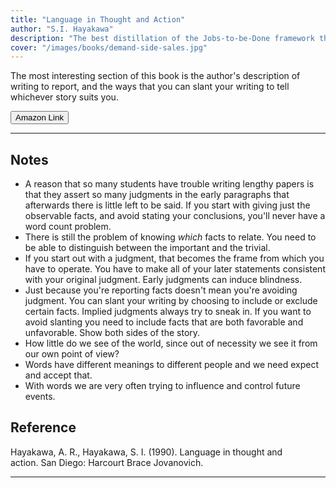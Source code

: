 ```yaml
---
title: "Language in Thought and Action"
author: "S.I. Hayakawa"
description: "The best distillation of the Jobs-to-be-Done framework that I've read."
cover: "/images/books/demand-side-sales.jpg"
---
```


<p className="large">
  The most interesting section of this book is the author's description of
  writing to report, and the ways that you can slant your writing to tell
  whichever story suits you.
</p>

<Button className="w-max" href="https://www.amazon.com/dp/0156482401">
  <Icon icon="external" className="w-5 mr-2" />
  Amazon Link
</Button>

---

## Notes

- A reason that so many students have trouble writing lengthy papers is that they assert so many judgments in the early paragraphs that afterwards there is little left to be said. If you start with giving just the observable facts, and avoid stating your conclusions, you'll never have a word count problem.
- There is still the problem of knowing _which_ facts to relate. You need to be able to distinguish between the important and the trivial.
- If you start out with a judgment, that becomes the frame from which you have to operate. You have to make all of your later statements consistent with your original judgment. Early judgments can induce blindness.
- Just because you're reporting facts doesn't mean you're avoiding judgment. You can slant your writing by choosing to include or exclude certain facts. Implied judgments always try to sneak in. If you want to avoid slanting you need to include facts that are both favorable and unfavorable. Show both sides of the story.
- How little do we see of the world, since out of necessity we see it from our own point of view?
- Words have different meanings to different people and we need expect and accept that.
- With words we are very often trying to influence and control future events.

<HrSection />

## Reference

Hayakawa, A. R., Hayakawa, S. I. (1990). Language in thought and action. San Diego: Harcourt Brace Jovanovich.

---
